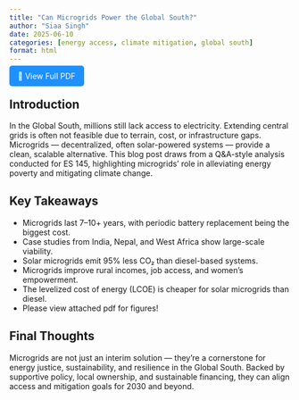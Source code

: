 ```yaml
---
title: "Can Microgrids Power the Global South?"
author: "Siaa Singh"
date: 2025-06-10
categories: [energy access, climate mitigation, global south]
format: html
---
```


<a href="../pdf/microgrids-qna.pdf" target="_blank" style="padding: 10px 15px; background-color: #1e90ff; color: white; text-decoration: none; border-radius: 5px;">
📄 View Full PDF
</a>



## Introduction

In the Global South, millions still lack access to electricity. Extending central grids is often not feasible due to terrain, cost, or infrastructure gaps. Microgrids — decentralized, often solar-powered systems — provide a clean, scalable alternative. This blog post draws from a Q&A-style analysis conducted for ES 145, highlighting microgrids’ role in alleviating energy poverty and mitigating climate change.

## Key Takeaways

- Microgrids last 7–10+ years, with periodic battery replacement being the biggest cost.
- Case studies from India, Nepal, and West Africa show large-scale viability.
- Solar microgrids emit 95% less CO₂ than diesel-based systems.
- Microgrids improve rural incomes, job access, and women’s empowerment.
- The levelized cost of energy (LCOE) is cheaper for solar microgrids than diesel.
- Please view attached pdf for figures!

## Final Thoughts

Microgrids are not just an interim solution — they’re a cornerstone for energy justice, sustainability, and resilience in the Global South. Backed by supportive policy, local ownership, and sustainable financing, they can align access and mitigation goals for 2030 and beyond.


